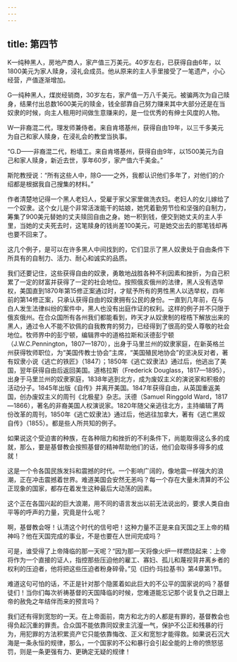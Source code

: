 ```yaml
---
---
---
```

title: 第四节
---




K—纯种黑人，房地产商人，家产值三万美元。40岁左右，已获得自由6年，以1800美元为家人赎身，浸礼会成员。他从原来的主人手里接受了一笔遗产，小心经营，产值逐渐增加。

G—纯种黑人，煤炭经销商，30岁左右，家产值一万八千美元。被骗两次为自己赎身，结果付出总数1600美元的赎金，钱全部靠自己努力赚来其中大部分还是在当奴隶的时候，向主人租用时间做生意赚来的，是一位优秀的有绅士风度的人物。

W—非裔混二代，理发师兼侍者。来自肯塔基州，获得自由19年，以三千多美元为自己和家人赎身，在浸礼会的教堂当执事。

“G.D——非裔混二代，粉墙工。来自肯塔基州，获得自由9年，以1500美元为自己和家人赎身，新近去世，享年60岁，家产值六千美金。”

斯陀教授说：“所有这些人中，除G——之外，我都认识他们多年了，对他们的介绍都是根据我自己搜集的材料。”

作者清楚地记得一个黑人老妇人，受雇于家父家里做洗衣妇。老妇人的女儿嫁给了一个奴隶。这个女儿是个非常活泼能干的姑娘，她凭着勤劳节俭和坚强的自制力，筹集了900美元替她的丈夫赎回自由之身。她一积到钱，便交到她丈夫的主人手里，当她的丈夫死去时，这笔赎身的钱尚差100美元，可是她交出去的那笔钱却再也要不回来了。

这几个例子，是可以在许多黑人中间找到的，它们显示了黑人奴隶处于自由条件下所具有的自制力、活力、耐心和诚实的品质。

我们还要记住，这些获得自由的奴隶，勇敢地战胜各种不利因素和挫折，为自己积累了一定的财富并获得了一定的社会地位。按照俄亥俄州的法律，黑人没有选举权，美国直到1870年第15修正案通过时，才赋予所有的男性黑人以选举权，四年前的第14修正案，只承认获得自由的奴隶拥有公民的身份。一直到几年前，在与白人发生法律纠纷的案件中，黑人也没有出庭作证的权利。这样的例子并不只限于俄亥俄州。在合众国所有各州我们都能看到，昨天才从奴隶制的桎梏下解放出来的黑人，通过令人不能不钦佩的自我教育的努力，已经得到了很高的受人尊敬的社会地位。牧师界中的彭宁顿，编辑界中的道格拉斯和沃德彭宁顿（J.W.C.Pennington，1807—1870），出身于马里兰州的奴隶家庭，在新英格兰州获得牧师职位，为“美国传教士协会”主席，“美国殖民地协会”的坚决反对者，著有奴隶小说《逃亡的铁匠》（1847）；1850年《逃亡奴隶法》通过后，他逃出了美国，翌年获得自由后返回美国。道格拉斯（Frederick Douglass，1817—1895），出身于马里兰州的奴隶家庭，1838年逃到北方，成为废奴主义的演说家和积极的活动分子。1845年出版《自传》并离开美国。1847年获得自由，从英国重返美国，创办废奴主义的周刊《北极星》杂志。沃德（Samuel Ringgold Ward，1817—1866），著名的非裔美国人权演说家。1820年随父亲逃往北方，主持编辑了两份改革的周刊，1850年《逃亡奴隶法》通过后，他逃往加拿大，著有《逃亡黑奴自传》（1855）。都是些人所共知的例子。

如果说这个受迫害的种族，在各种阻力和挫折的不利条件下，尚能取得这么多的成就，那么，要是基督教会按照基督的精神帮助他们的话，他们会取得多得多的成就！

这是一个令各国民族发抖和震撼的时代。一个影响广阔的，像地震一样强大的浪潮，正在冲击震撼着世界。难道美国会安然无恙吗？每一个存在大量未清算的不公正现象的国家，都存在着发生这种最后大动荡的因素。

这个正在各国兴起的巨大浪潮，用不同的语言发出以前无法说出的，要求人类自由平等的呼声的力量，究竟是什么呢？

啊，基督教会呀！认清这个时代的信号吧！这种力量不正是来自天国之王上帝的精神吗？他在天国完成的事业，不是也要在人世间完成吗？

可是，谁受得了上帝降临的那一天呢？“因为那一天将像火炉一样燃烧起来：上帝将作为一个直接的证人，指控那些压迫他的雇工、寡妇、孤儿和蔑视背井离乡者的权利的压迫者，他将把这些压迫者粉身碎骨。”见《旧约·玛拉基书》第4章第1节。

难道这句可怕的话，不正是针对那个隐匿着如此巨大的不公平的国家说的吗？基督徒们！当你们每次祈祷基督的天国降临的时候，您难道能忘记那个说复仇之日跟上帝的赦免之年结伴而来的预言吗？

我们还有得到宽恕的一天。在上帝面前，南方和北方的人都是有罪的，基督教会也得负起沉重的罪责。合众国不能依靠同奴隶主沆瀣一气，保护不公正和残暴的行为，用犯罪的方法积累资产它只能依靠悔改、正义和宽恕才能得救。如果说石沉大海是一条永恒的规律，那么，一个国家的不公和暴行会引起全能的上帝的愤怒惩罚，则是一条更强有力、更确定无疑的规律！
